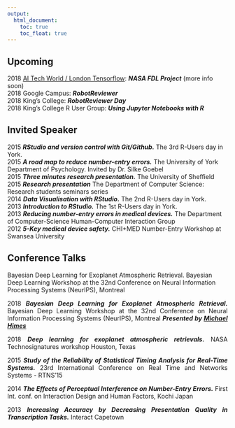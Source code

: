 ```yaml
---
output:
  html_document: 
    toc: true
    toc_float: true
---
```


<link rel="stylesheet" href="styles.css" type="text/css">

## Upcoming

2018 [AI Tech World / London Tensorflow](http://aitechworld.net/): <b>*NASA FDL Project*</b> (more info soon)<br>
2018 Google Campus: <b>*RobotReviewer*</b><br>
2018 King's College: <b>*RobotReviewer Day*</b><br>
2018 King's College R User Group: <b>*Using Jupyter Notebooks with R*</b><br>

<!-- 
2018 IBM: <b>*RobotReviewer: Automatic Evidence Synthesis for Randomised Controlled Trials*</b><br>
-->

## Invited Speaker

2015 <b>*RStudio and version control with Git/Github.*</b> The 3rd R-Users day in York.<br>
2015 <b>*A road map to reduce number-entry errors.*</b> The University of York Department of Psychology. Invited by Dr. Silke Goebel<br>
2015 <b>*Three minutes research presentation.*</b> The University of Sheffield<br>
2015 <b>*Research presentation*</b> The Department of Computer Science: Research students seminars series<br>
2014 <b>*Data Visualisation with RStudio.*</b> The 2nd R-Users day in York.<br>
2013 <b>*Introduction to RStudio.*</b> The 1st R-Users day in York.<br>
2013 <b>*Reducing number-entry errors in medical devices.*</b> The Department of Computer-Science Human-Computer Interaction Group<br>
2012 <b>*5-Key medical device safety.*</b> CHI+MED Number-Entry Workshop at Swansea University<br>

## Conference Talks

Bayesian Deep Learning for Exoplanet Atmospheric Retrieval. Bayesian Deep Learning Workshop at the 32nd Conference on Neural Information Processing Systems (NeurIPS), Montreal

<p align="justify">2018 <b>*Bayesian Deep Learning for Exoplanet Atmospheric Retrieval.*</b> Bayesian Deep Learning Workshop at the 32nd Conference on Neural Information Processing Systems (NeurIPS), Montreal <b>*Presented by [Michael Himes](https://sciences.ucf.edu/physics/people/himes-michael/)*</b></p>

<p align="justify">2018 <b>*Deep learning for exoplanet atmospheric retrievals.*</b> NASA Technosignatures workshop Houston, Texas<br></p>

<p align="justify">2015 <b>*Study of the Reliability of Statistical Timing Analysis for Real-Time Systems.*</b> 23rd International Conference on Real Time and Networks Systems - RTNS'15<br></p>

<p align="justify">2014 <b>*The Effects of Perceptual Interference on Number-Entry Errors.*</b> First Int. conf. on Interaction Design and Human Factors, Kochi Japan</br></p>

<p align="justify">2013 <b>*Increasing Accuracy by Decreasing Presentation Quality in Transcription Tasks.*</b> Interact Capetown</br></p>

